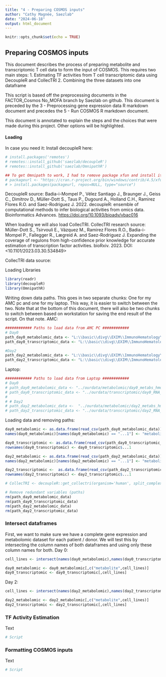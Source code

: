 ```yaml
---
title: "4 - Preparing COSMOS inputs"
author: "Cathy Magnée, Saezlab"
date: "2024-06-18"
output: html_document
---
```


```r
knitr::opts_chunk$set(echo = TRUE)
```

## Preparing COSMOS inputs

This document describes the process of preparing metabolite and transcriptomic T cell data to form the input of COSMOS. This requires two main steps:
1. Estimating TF activities from T cell transcriptomic data using DecoupleR and CollecTRI
2. Combining the three datasets into one dataframe

This script is based off the preprocessing documents in the FACTOR_Cosmos No_MOFA branch by Saezlab on github. This document is preceded by the 3 - Preprocessing gene expression data R markdown document and precedes the 5 - Run COSMOS R markdown document. 

This document is annotated to explain the steps and the choices that were made during this project. Other options will be highlighted.

#### Loading
In case you need it: Install decoupleR here:
```r
# install.packages('remotes')
# remotes::install_github('saezlab/decoupleR')
# remotes::install_github('saezlab/OmnipathR')

## To get Omnipath to work, I had to remove package xfun and install it via the cran webpage. I did this via:
# packageurl <- "https://cran.r-project.org/bin/windows/contrib/4.5/xfun_0.45.zip"
# > install.packages(packageurl, repos=NULL, type="source")

```


DecoupleR source:
Badia-i-Mompel P., Vélez Santiago J., Braunger J., Geiss C., Dimitrov D., Müller-Dott S., Taus P., Dugourd A., Holland C.H., Ramirez Flores R.O. and Saez-Rodriguez J. 2022. decoupleR: ensemble of computational methods to infer biological activities from omics data. Bioinformatics Advances. <https://doi.org/10.1093/bioadv/vbac016>

When loading we will also load CollecTRI. 
CollecTRI research source:
Müller-Dott S., Tsirvouli E., Vázquez M., Ramirez Flores R.O., Badia-i-Mompel P., Fallegger R., Lægreid A. and Saez-Rodriguez J. Expanding the coverage of regulons from high-confidence prior knowledge for accurate estimation of transcription factor activities. bioRxiv. 2023. DOI: <10.1101/2023.03.30.534849> 

CollecTRI data source:

Loading Libraries
```r
library(readr)
library(decoupleR)
library(OmnipathR)
```

Writing down data paths. This goes in two separate chunks: One for my AMC pc and one for my laptop. This way, it is easier to switch between the two. 
Note that at the bottom of this document, there will also be two chunks to switch between based on workstation for saving the end result of the script. 
On that note.
AMC:
```r
############ Paths to load data from AMC PC ############ 
# Day0
path_day0_metabolomic_data <- "L:\\basic\\divg\\EXIM\\ImmunoHematology\\Cathy Magnée\\Data\\CD3_HDvsCLL\\Metabolomic\\day0_metabs_hmdb_scaled.csv"
path_day0_transcriptomic_data <- "L:\\basic\\divg\\EXIM\\ImmunoHematology\\Cathy Magnée\\Data\\CD3_HDvsCLL\\Transcriptomic\\day0_RNA_log2_FPKM_cleaned.csv"

#Day2
path_day2_metabolomic_data <- "L:\\basic\\divg\\EXIM\\ImmunoHematology\\Cathy Magnée\\Data\\CD3_HDvsCLL\\Metabolomic\\day2_metabs_hmdb_scaled.csv"
path_day2_transcriptomic_data <- "L:\\basic\\divg\\EXIM\\ImmunoHematology\\Cathy Magnée\\Data\\CD3_HDvsCLL\\Transcriptomic\\day2_RNA_log2_FPKM_cleaned.csv"


```

Laptop:
```r
############ Paths to load data from Laptop ############ 
# Day0
# path_day0_metabolomic_data <- "../ourdata/metabolomic/day0_metabs_hmdb_scaled.csv"
# path_day0_transcriptomic_data <- "../ourdata/transcriptomic/day0_RNA_log2_FPKM_cleaned.csv"
# 
# # Day2
# path_day2_metabolomic_data <-  "../ourdata/metabolomic/day2_metabs_hmdb_scaled.csv"
# path_day2_transcriptomic_data <- "../ourdata/transcriptomic/day2_RNA_log2_FPKM_cleaned.csv"

```

Loading data and removing paths:
```r
day0_metabolomic <- as.data.frame(read_csv(path_day0_metabolomic_data))
names(day0_metabolomic)[names(day0_metabolomic) == "...1"] <- "metabolite"

day0_transcriptomic <- as.data.frame(read_csv(path_day0_transcriptomic_data))
rownames(day0_transcriptomic) <- day0_transcriptomic$...1

day2_metabolomic <- as.data.frame(read_csv(path_day2_metabolomic_data))
names(day2_metabolomic)[names(day2_metabolomic) == "...1"] <- "metabolite"

day2_transcriptomic <-  as.data.frame(read_csv(path_day2_transcriptomic_data))
rownames(day2_transcriptomic) <- day2_transcriptomic$...1

# CollecTRI <- decoupleR::get_collectri(organism='human', split_complexes=FALSE)

# Remove redundant variables (paths)
rm(path_day0_metabolomic_data) 
rm(path_day0_transcriptomic_data)
rm(path_day2_metabolomic_data) 
rm(path_day2_transcriptomic_data)
```

### Intersect dataframes

First, we want to make sure we have a complete gene expression and metabolomic dataset for each patient / donor. 
We will test this by intersecting the column names of both dataframes and using only these column names for both.
Day 0:
```r
cell_lines <- intersect(names(day0_metabolomic),names(day0_transcriptomic))

day0_metabolomic <- day0_metabolomic[,c("metabolite",cell_lines)]
day0_transcriptomic <- day0_transcriptomic[,cell_lines]
```

Day 2:
```r
cell_lines <- intersect(names(day2_metabolomic),names(day2_transcriptomic))

day2_metabolomic <- day2_metabolomic[,c("metabolite",cell_lines)]
day2_transcriptomic <- day2_transcriptomic[,cell_lines]
```

### TF Activity Estimation
Text
```r
# Script
```

### Formatting COSMOS inputs
Text
```r
# Script
```

